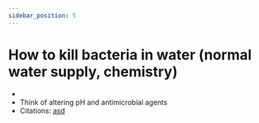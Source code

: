 ```yaml
---
sidebar_position: 5
---
```

# How to kill bacteria in water (normal water supply, chemistry)
- 
- Think of altering pH and antimicrobial agents
- Citations: [asd](https://www.britannica.com/science/bacteria/Evolution-of-bacteria)